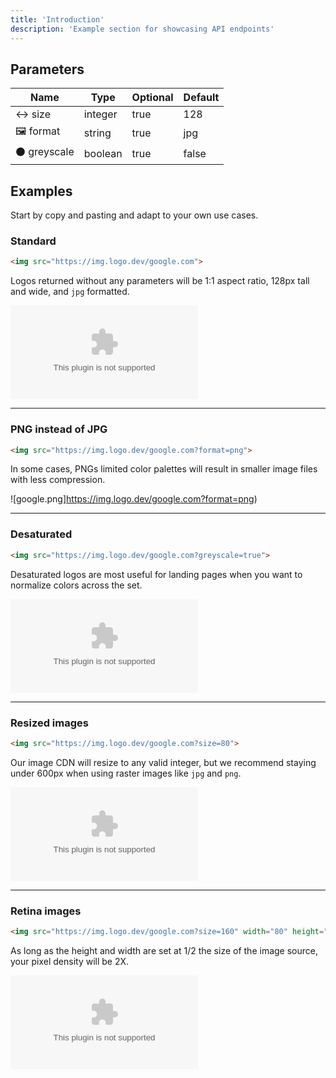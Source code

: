 ```yaml
---
title: 'Introduction'
description: 'Example section for showcasing API endpoints'
---
```


## Parameters

| Name | Type | Optional | Default |
| --- | --- | --- | --- |
|  ↔️ size | integer | true | 128 |
| 🖼️ format | string | true | jpg |
|  ⚫️ greyscale | boolean | true | false |

## Examples

Start by copy and pasting and adapt to your own use cases.

### Standard

```html
<img src="https://img.logo.dev/google.com">
```

Logos returned without any parameters will be 1:1 aspect ratio, 128px tall and wide, and `jpg` formatted.

![google.png](https://img.logo.dev/google.com)

---

### PNG instead of JPG

```html
<img src="https://img.logo.dev/google.com?format=png">
```

In some cases, PNGs limited color palettes will result in smaller image files with less compression.

![google.png]https://img.logo.dev/google.com?format=png)

---

### Desaturated

```html
<img src="https://img.logo.dev/google.com?greyscale=true">
```

Desaturated logos are most useful for landing pages when you want to normalize colors across the set.

![google.jpg](https://img.logo.dev/google.com?greyscale=true)

---

### Resized images

```html
<img src="https://img.logo.dev/google.com?size=80">
```

Our image CDN will resize to any valid integer, but we recommend staying under 600px when using raster images like `jpg` and `png`.

![Untitled](https://img.logo.dev/google.com?size=80)

---

### Retina images

```html
<img src="https://img.logo.dev/google.com?size=160" width="80" height="80">
```

As long as the height and width are set at 1/2 the size of the image source, your pixel density will be 2X.

![Untitled](https://img.logo.dev/google.com?size=160)
